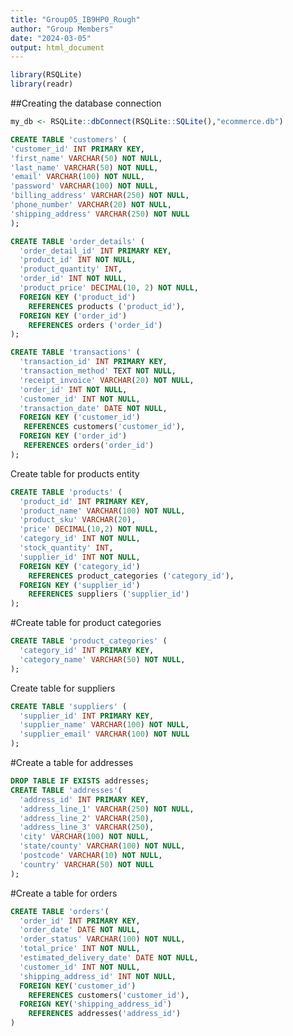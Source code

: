 ```yaml
---
title: "Group05_IB9HP0_Rough"
author: "Group Members"
date: "2024-03-05"
output: html_document
---
```


```r
library(RSQLite)
library(readr)
```


##Creating the database connection
```r
my_db <- RSQLite::dbConnect(RSQLite::SQLite(),"ecommerce.db")
```

```sql
CREATE TABLE 'customers' (
'customer_id' INT PRIMARY KEY, 
'first_name' VARCHAR(50) NOT NULL, 
'last_name' VARCHAR(50) NOT NULL,
'email' VARCHAR(100) NOT NULL, 
'password' VARCHAR(100) NOT NULL, 
'billing_address' VARCHAR(250) NOT NULL,
'phone_number' VARCHAR(20) NOT NULL, 
'shipping_address' VARCHAR(250) NOT NULL
);
```

```sql
CREATE TABLE 'order_details' (
  'order_detail_id' INT PRIMARY KEY,
  'product_id' INT NOT NULL, 
  'product_quantity' INT, 
  'order_id' INT NOT NULL,
  'product_price' DECIMAL(10, 2) NOT NULL,
  FOREIGN KEY ('product_id')
    REFERENCES products ('product_id'),
  FOREIGN KEY ('order_id')
    REFERENCES orders ('order_id')
);

```

```sql
CREATE TABLE 'transactions' (
  'transaction_id' INT PRIMARY KEY,
  'transaction_method' TEXT NOT NULL,
  'receipt_invoice' VARCHAR(20) NOT NULL,
  'order_id' INT NOT NULL,
  'customer_id' INT NOT NULL,
  'transaction_date' DATE NOT NULL,
  FOREIGN KEY ('customer_id') 
   REFERENCES customers('customer_id'),
  FOREIGN KEY ('order_id') 
   REFERENCES orders('order_id')
);

```


Create table for products entity
```sql
CREATE TABLE 'products' (
  'product_id' INT PRIMARY KEY,
  'product_name' VARCHAR(100) NOT NULL,
  'product_sku' VARCHAR(20),
  'price' DECIMAL(10,2) NOT NULL,
  'category_id' INT NOT NULL, 
  'stock_quantity' INT,
  'supplier_id' INT NOT NULL,
  FOREIGN KEY ('category_id')
    REFERENCES product_categories ('category_id'),
  FOREIGN KEY ('supplier_id')
    REFERENCES suppliers ('supplier_id')
);
```

#Create table for product categories
```sql
CREATE TABLE 'product_categories' (
  'category_id' INT PRIMARY KEY,
  'category_name' VARCHAR(50) NOT NULL,
);
```

Create table for suppliers
```sql
CREATE TABLE 'suppliers' (
  'supplier_id' INT PRIMARY KEY,
  'supplier_name' VARCHAR(100) NOT NULL,
  'supplier_email' VARCHAR(100) NOT NULL
);
```

#Create a table for addresses
```sql
DROP TABLE IF EXISTS addresses;
CREATE TABLE 'addresses'(
  'address_id' INT PRIMARY KEY,
  'address_line_1' VARCHAR(250) NOT NULL,
  'address_line_2' VARCHAR(250),
  'address_line_3' VARCHAR(250),
  'city' VARCHAR(100) NOT NULL,
  'state/county' VARCHAR(100) NOT NULL,
  'postcode' VARCHAR(10) NOT NULL,
  'country' VARCHAR(50) NOT NULL
);
```

#Create a table for orders

```sql
CREATE TABLE 'orders'(
  'order_id' INT PRIMARY KEY,
  'order_date' DATE NOT NULL,
  'order_status' VARCHAR(100) NOT NULL,
  'total_price' INT NOT NULL,
  'estimated_delivery_date' DATE NOT NULL,
  'customer_id' INT NOT NULL,
  'shipping_address_id' INT NOT NULL,
  FOREIGN KEY('customer_id')
    REFERENCES customers('customer_id'),
  FOREIGN KEY('shipping_address_id')
    REFERENCES addresses('address_id')
)
```

